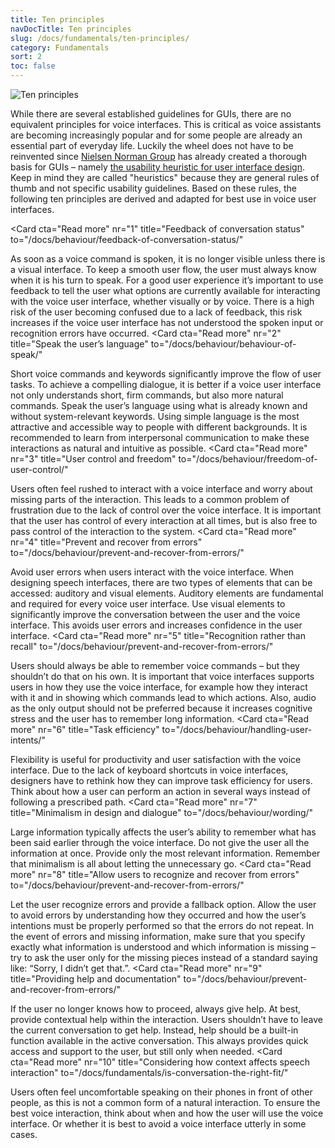 ```yaml
---
title: Ten principles
navDocTitle: Ten principles
slug: /docs/fundamentals/ten-principles/
category: Fundamentals
sort: 2
toc: false
---
```


![Ten principles](/images/fundamentals/tenPrinciples.png)

While there are several established guidelines for GUIs, there are no equivalent principles for voice interfaces. This is critical as voice assistants are becoming increasingly popular and for some people are already an essential part of everyday life. Luckily the wheel does not have to be reinvented since [Nielsen Norman Group](https://www.nngroup.com/) has already created a thorough basis for GUIs – namely [the usability heuristic for user interface design](https://www.nngroup.com/articles/ten-usability-heuristics/). Keep in mind they are called "heuristics" because they are general rules of thumb and not specific usability guidelines. Based on these rules, the following ten principles are derived and adapted for best use in voice user interfaces.

<Card
  cta="Read more"
  nr="1"
  title="Feedback of conversation status"
  to="/docs/behaviour/feedback-of-conversation-status/"
>
  As soon as a voice command is spoken, it is no longer visible unless there is
  a visual interface. To keep a smooth user flow, the user must always know when
  it is his turn to speak. For a good user experience it’s important to use
  feedback to tell the user what options are currently available for interacting
  with the voice user interface, whether visually or by voice. There is a high
  risk of the user becoming confused due to a lack of feedback, this risk
  increases if the voice user interface has not understood the spoken input or
  recognition errors have occurred.
</Card>
<Card
  cta="Read more"
  nr="2"
  title="Speak the user’s language"
  to="/docs/behaviour/behaviour-of-speak/"
>
  Short voice commands and keywords significantly improve the flow of user
  tasks. To achieve a compelling dialogue, it is better if a voice user
  interface not only understands short, firm commands, but also more natural
  commands. Speak the user’s language using what is already known and without
  system-relevant keywords. Using simple language is the most attractive and
  accessible way to people with different backgrounds. It is recommended to
  learn from interpersonal communication to make these interactions as natural
  and intuitive as possible.
</Card>
<Card
  cta="Read more"
  nr="3"
  title="User control and freedom"
  to="/docs/behaviour/freedom-of-user-control/"
>
  Users often feel rushed to interact with a voice interface and worry about
  missing parts of the interaction. This leads to a common problem of
  frustration due to the lack of control over the voice interface. It is
  important that the user has control of every interaction at all times, but is
  also free to pass control of the interaction to the system.
</Card>
<Card
  cta="Read more"
  nr="4"
  title="Prevent and recover from errors"
  to="/docs/behaviour/prevent-and-recover-from-errors/"
>
  Avoid user errors when users interact with the voice interface. When designing
  speech interfaces, there are two types of elements that can be accessed:
  auditory and visual elements. Auditory elements are fundamental and required
  for every voice user interface. Use visual elements to significantly improve
  the conversation between the user and the voice interface. This avoids user
  errors and increases confidence in the user interface.
</Card>
<Card
  cta="Read more"
  nr="5"
  title="Recognition rather than recall"
  to="/docs/behaviour/prevent-and-recover-from-errors/"
>
  Users should always be able to remember voice commands – but they shouldn’t do
  that on his own. It is important that voice interfaces supports users in how
  they use the voice interface, for example how they interact with it and in
  showing which commands lead to which actions. Also, audio as the only output
  should not be preferred because it increases cognitive stress and the user has
  to remember long information.
</Card>
<Card
  cta="Read more"
  nr="6"
  title="Task efficiency"
  to="/docs/behaviour/handling-user-intents/"
>
  Flexibility is useful for productivity and user satisfaction with the voice
  interface. Due to the lack of keyboard shortcuts in voice interfaces,
  designers have to rethink how they can improve task efficiency for users.
  Think about how a user can perform an action in several ways instead of
  following a prescribed path.
</Card>
<Card
  cta="Read more"
  nr="7"
  title="Minimalism in design and dialogue"
  to="/docs/behaviour/wording/"
>
  Large information typically affects the user’s ability to remember what has
  been said earlier through the voice interface. Do not give the user all the
  information at once. Provide only the most relevant information. Remember that
  minimalism is all about letting the unnecessary go.
</Card>
<Card
  cta="Read more"
  nr="8"
  title="Allow users to recognize and recover from errors"
  to="/docs/behaviour/prevent-and-recover-from-errors/"
>
  Let the user recognize errors and provide a fallback option. Allow the user to
  avoid errors by understanding how they occurred and how the user’s intentions
  must be properly performed so that the errors do not repeat. In the event of
  errors and missing information, make sure that you specify exactly what
  information is understood and which information is missing – try to ask the
  user only for the missing pieces instead of a standard saying like: “Sorry, I
  didn’t get that.”.
</Card>
<Card
  cta="Read more"
  nr="9"
  title="Providing help and documentation"
  to="/docs/behaviour/prevent-and-recover-from-errors/"
>
  If the user no longer knows how to proceed, always give help. At best, provide
  contextual help within the interaction. Users shouldn’t have to leave the
  current conversation to get help. Instead, help should be a built-in function
  available in the active conversation. This always provides quick access and
  support to the user, but still only when needed.
</Card>
<Card
  cta="Read more"
  nr="10"
  title="Considering how context affects speech interaction"
  to="/docs/fundamentals/is-conversation-the-right-fit/"
>
  Users often feel uncomfortable speaking on their phones in front of other
  people, as this is not a common form of a natural interaction. To ensure the
  best voice interaction, think about when and how the user will use the voice
  interface. Or whether it is best to avoid a voice interface utterly in some
  cases.
</Card>
